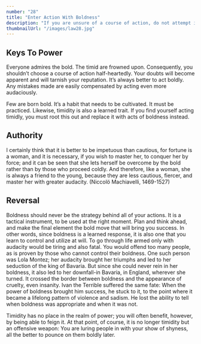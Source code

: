 ```yaml
---
number: "28"
title: "Enter Action With Boldness"
description: "If you are unsure of a course of action, do not attempt it. Your doubts and hesitations will infect your execution. Timidity is dangerous: Better to enter with boldness. Any mistakes you commit through audacity are easily corrected with more audacity. Everyone admires the bold; no one honors the timid."
thumbnailUrl: "/images/law28.jpg"
---
```


## Keys To Power

Everyone admires the bold. The timid are frowned upon. Consequently, you shouldn’t choose a course of action half-heartedly. Your doubts will become apparent and will tarnish your reputation. It’s always better to act boldly. Any mistakes made are easily compensated by acting even more audaciously.

Few are born bold. It’s a habit that needs to be cultivated. It must be practiced. Likewise, timidity is also a learned trait. If you find yourself acting timidly, you must root this out and replace it with acts of boldness instead.

## Authority

I certainly think that it is better to be impetuous than cautious, for fortune is a woman, and it is necessary, if you wish to master her, to conquer her by force; and it can be seen that she lets herself be overcome by the bold rather than by those who proceed coldly. And therefore, like a woman, she is always a friend to the young, because they are less cautious, fiercer, and master her with greater audacity. (Niccolö Machiavelli, 1469-1527)

## Reversal

Boldness should never be the strategy behind all of your actions. It is a tactical instrument, to be used at the right moment. Plan and think ahead, and make the final element the bold move that will bring you success. In other words, since boldness is a learned response, it is also one that you learn to control and utilize at will. To go through life armed only with audacity would be tiring and also fatal. You would offend too many people, as is proven by those who cannot control their boldness. One such person was Lola Montez; her audacity brought her triumphs and led to her seduction of the king of Bavaria. But since she could never rein in her boldness, it also led to her downfall-in Bavaria, in England, wherever she turned. It crossed the border between boldness and the appearance of cruelty, even insanity. Ivan the Terrible suffered the same fate: When the power of boldness brought him success, he stuck to it, to the point where it became a lifelong pattern of violence and sadism. He lost the ability to tell when boldness was appropriate and when it was not.

Timidity has no place in the realm of power; you will often benefit, however, by being able to feign it. At that point, of course, it is no longer timidity but an offensive weapon: You are luring people in with your show of shyness, all the better to pounce on them boldly later.
